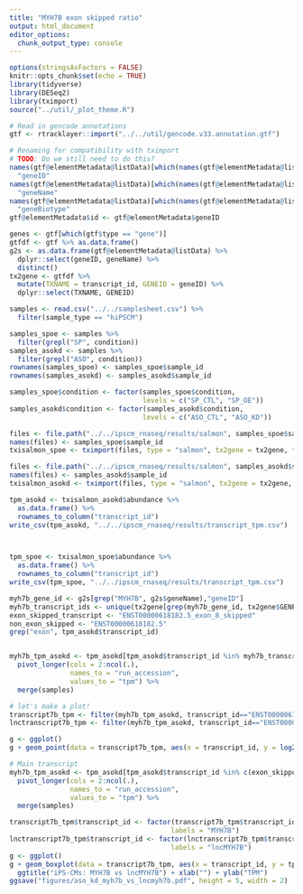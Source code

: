 ```yaml
---
title: "MYH7B exon skipped ratio"
output: html_document
editor_options: 
  chunk_output_type: console
---
```


```r
options(stringsAsFactors = FALSE)
knitr::opts_chunk$set(echo = TRUE)
library(tidyverse)
library(DESeq2)
library(tximport)
source("../util/_plot_theme.R")
```

```r
# Read in gencode annotations
gtf <- rtracklayer::import("../../util/gencode.v33.annotation.gtf")

# Renaming for compatibility with tximport
# TODO: Do we still need to do this?
names(gtf@elementMetadata@listData)[which(names(gtf@elementMetadata@listData) == "gene_id")] <-
  "geneID"
names(gtf@elementMetadata@listData)[which(names(gtf@elementMetadata@listData) == "gene_name")] <-
  "geneName"
names(gtf@elementMetadata@listData)[which(names(gtf@elementMetadata@listData) == "gene_type")] <-
  "geneBiotype"
gtf@elementMetadata$id <- gtf@elementMetadata$geneID

genes <- gtf[which(gtf$type == "gene")]
gtfdf <- gtf %>% as.data.frame()
g2s <- as.data.frame(gtf@elementMetadata@listData) %>% 
  dplyr::select(geneID, geneName) %>% 
  distinct()
tx2gene <- gtfdf %>%
  mutate(TXNAME = transcript_id, GENEID = geneID) %>%
  dplyr::select(TXNAME, GENEID)
```

```r
samples <- read.csv("../../samplesheet.csv") %>%
  filter(sample_type == "hiPSCM")

samples_spoe <- samples %>% 
  filter(grepl("SP", condition))
samples_asokd <- samples %>%
  filter(grepl("ASO", condition))
rownames(samples_spoe) <- samples_spoe$sample_id
rownames(samples_asokd) <- samples_asokd$sample_id

samples_spoe$condition <- factor(samples_spoe$condition,
                                 levels = c("SP_CTL", "SP_OE"))
samples_asokd$condition <- factor(samples_asokd$condition,
                                 levels = c("ASO_CTL", "ASO_KD"))

files <- file.path("../../ipscm_rnaseq/results/salmon", samples_spoe$sample_id, "quant.sf")
names(files) <- samples_spoe$sample_id
txisalmon_spoe <- tximport(files, type = "salmon", tx2gene = tx2gene, txOut = TRUE)

files <- file.path("../../ipscm_rnaseq/results/salmon", samples_asokd$sample_id, "quant.sf")
names(files) <- samples_asokd$sample_id
txisalmon_asokd <- tximport(files, type = "salmon", tx2gene = tx2gene, txOut = TRUE)

```

```r

tpm_asokd <- txisalmon_asokd$abundance %>%
  as.data.frame() %>%
  rownames_to_column("transcript_id")
write_csv(tpm_asokd, "../../ipscm_rnaseq/results/transcript_tpm.csv")



tpm_spoe <- txisalmon_spoe$abundance %>%
  as.data.frame() %>%
  rownames_to_column("transcript_id")
write_csv(tpm_spoe, "../../ipscm_rnaseq/results/transcript_tpm.csv")
```

```r
myh7b_gene_id <- g2s[grep("MYH7B", g2s$geneName),"geneID"]
myh7b_transcript_ids <- unique(tx2gene[grep(myh7b_gene_id, tx2gene$GENEID), "TXNAME"])
exon_skipped_transcript <- "ENST00000618182.5_exon_8_skipped"
non_exon_skipped <- "ENST00000618182.5"
grep("exon", tpm_asokd$transcript_id)


myh7b_tpm_asokd <- tpm_asokd[tpm_asokd$transcript_id %in% myh7b_transcript_ids, ] %>%
  pivot_longer(cols = 2:ncol(.), 
               names_to = "run_accession", 
               values_to = "tpm") %>%
  merge(samples)
```

```r
# let's make a plot!
transcript7b_tpm <- filter(myh7b_tpm_asokd, transcript_id=="ENST00000618182.5")
lnctranscript7b_tpm <- filter(myh7b_tpm_asokd, transcript_id=="ENST00000618182.5_exon_8_skipped")

g <- ggplot()
g + geom_point(data = transcript7b_tpm, aes(x = transcript_id, y = log2(tpm))) + geom_point(data = lnctranscript7b_tpm, aes(x = transcript_id, y = log2(tpm))) + theme_paperwhite()

# Main transcript
myh7b_tpm_asokd <- tpm_asokd[tpm_asokd$transcript_id %in% c(exon_skipped_transcript, non_exon_skipped), ] %>%
  pivot_longer(cols = 2:ncol(.), 
               names_to = "run_accession", 
               values_to = "tpm") %>%
  merge(samples)

transcript7b_tpm$transcript_id <- factor(transcript7b_tpm$transcript_id, levels = "ENST00000618182.5",
                                        labels = "MYH7B")
lnctranscript7b_tpm$transcript_id <- factor(lnctranscript7b_tpm$transcript_id, levels = "ENST00000618182.5_exon_8_skipped",
                                        labels = "lncMYH7B")
g <- ggplot()
g + geom_boxplot(data = transcript7b_tpm, aes(x = transcript_id, y = tpm)) + geom_boxplot(data = lnctranscript7b_tpm, aes(x = transcript_id, y = tpm)) + theme_paperwhite() + geom_jitter(color = "#a8404c") +
  ggtitle("iPS-CMs: MYH7B vs lncMYH7B") + xlab("") + ylab("TPM")
ggsave("figures/aso_kd_myh7b_vs_lncmyh7b.pdf", height = 5, width = 2)
```


